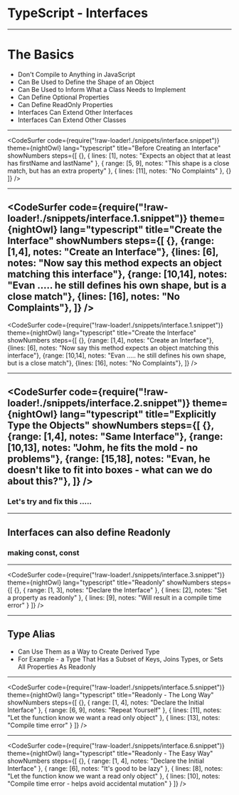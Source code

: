 
# TypeScript - Interfaces

---

# The Basics

- Don't Compile to Anything in JavaScript
- Can Be Used to Define the Shape of an Object
- Can Be Used to Inform What a Class Needs to Implement
- Can Define Optional Properties
- Can Define ReadOnly Properties
- Interfaces Can Extend Other Interfaces
- Interfaces Can Extend Other Classes

---

<CodeSurfer
  code={require("!raw-loader!./snippets/interface.snippet")}
  theme={nightOwl}
  lang="typescript"
  title="Before Creating an Interface"
  showNumbers
  steps={[
    {},
    {
      lines: [1],
      notes: "Expects an object that at least has firstName and lastName"
    },
    {
      range: [5, 9],
      notes: "This shape is a close match, but has an extra property"
    },
    { lines: [11], notes: "No Complaints" },
    {}
  ]}
/>

---

<CodeSurfer
  code={require("!raw-loader!./snippets/interface.1.snippet")}
  theme={nightOwl}
  lang="typescript"
  title="Create the Interface"
  showNumbers
  steps={[
    {}, 
    {range: [1,4], notes: "Create an Interface"},
    {lines: [6], notes: "Now say this method expects an object matching this interface"},
    {range: [10,14], notes: "Evan ..... he still defines his own shape, but is a close match"},
    {lines: [16], notes: "No Complaints"},
  ]}
/>
---
<CodeSurfer
  code={require("!raw-loader!./snippets/interface.1.snippet")}
  theme={nightOwl}
  lang="typescript"
  title="Create the Interface"
  showNumbers
  steps={[
    {}, 
    {range: [1,4], notes: "Create an Interface"},
    {lines: [6], notes: "Now say this method expects an object matching this interface"},
    {range: [10,14], notes: "Evan ..... he still defines his own shape, but is a close match"},
    {lines: [16], notes: "No Complaints"},
  ]}
/>

---

<CodeSurfer
  code={require("!raw-loader!./snippets/interface.2.snippet")}
  theme={nightOwl}
  lang="typescript"
  title="Explicitly Type the Objects"
  showNumbers
  steps={[
    {}, 
    {range: [1,4], notes: "Same Interface"},
    {range: [10,13], notes: "Johm, he fits the mold - no problems"},
    {range: [15,18], notes: "Evan, he doesn't like to fit into boxes - what can we do about this?"},
  ]}
/>
---

### Let's try and fix this .....

<ReplIt src="https://repl.it/@e_schultz/02-Explicit-Types?lite=true" />

---

## Interfaces can also define Readonly

### making const, const

---

<CodeSurfer
  code={require("!raw-loader!./snippets/interface.3.snippet")}
  theme={nightOwl}
  lang="typescript"
  title="Readonly"
  showNumbers
  steps={[
    {},
    { range: [1, 3], notes: "Declare the Interface" },
    { lines: [2], notes: "Set a property as readonly" },
    { lines: [9], notes: "Will result in a compile time error" }
  ]}
/>

---

## Type Alias

- Can Use Them as a Way to Create Derived Type
- For Example - a Type That Has a Subset of Keys, Joins Types, or Sets All Properties As Readonly

---

<CodeSurfer
  code={require("!raw-loader!./snippets/interface.5.snippet")}
  theme={nightOwl}
  lang="typescript"
  title="Readonly - The Long Way"
  showNumbers
  steps={[
    {},
    { range: [1, 4], notes: "Declare the Initial Interface" },
    { range: [6, 9], notes: "Repeat Yourself" },
    { lines: [11], notes: "Let the function know we want a read only object" },
    { lines: [13], notes: "Compile time error" }
  ]}
/>

---

<CodeSurfer
  code={require("!raw-loader!./snippets/interface.6.snippet")}
  theme={nightOwl}
  lang="typescript"
  title="Readonly - The Easy Way"
  showNumbers
  steps={[
    {},
    { range: [1, 4], notes: "Declare the Initial Interface" },
    { range: [6], notes: "It's good to be lazy" },
    { lines: [8], notes: "Let the function know we want a read only object" },
    {
      lines: [10],
      notes: "Compile time error - helps avoid accidental mutation"
    }
  ]}
/>
